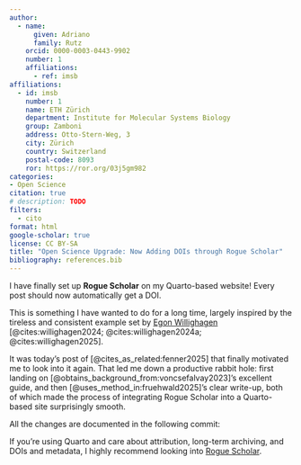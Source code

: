 ```yaml
---
author:
  - name:
      given: Adriano
      family: Rutz
    orcid: 0000-0003-0443-9902
    number: 1
    affiliations:
      - ref: imsb
affiliations:
  - id: imsb
    number: 1
    name: ETH Zürich
    department: Institute for Molecular Systems Biology
    group: Zamboni
    address: Otto-Stern-Weg, 3
    city: Zürich
    country: Switzerland
    postal-code: 8093
    ror: https://ror.org/03j5gm982
categories:
- Open Science
citation: true
# description: TODO
filters:
  - cito
format: html
google-scholar: true
license: CC BY-SA
title: "Open Science Upgrade: Now Adding DOIs through Rogue Scholar"
bibliography: references.bib
---
```


I have finally set up **Rogue Scholar** on my Quarto-based website!
Every post should now automatically get a DOI.

This is something I have wanted to do for a long time, largely inspired by the tireless and consistent example set by [Egon Willighagen](https://scholia.toolforge.org/author/Q20895241) [@cites:willighagen2024; @cites:willighagen2024a; @cites:willighagen2025].

It was today's post of [@cites_as_related:fenner2025] that finally motivated me to look into it again.
That led me down a productive rabbit hole: first landing on [@obtains_background_from:voncsefalvay2023]'s excellent guide, and then [@uses_method_in:fruehwald2025]’s clear write-up, both of which made the process of integrating Rogue Scholar into a Quarto-based site surprisingly smooth.

All the changes are documented in the following commit:

<!-- INSERT LINK -->

If you're using Quarto and care about attribution, long-term archiving, and DOIs and metadata, I highly recommend looking into [Rogue Scholar](https://rogue-scholar.org/).
